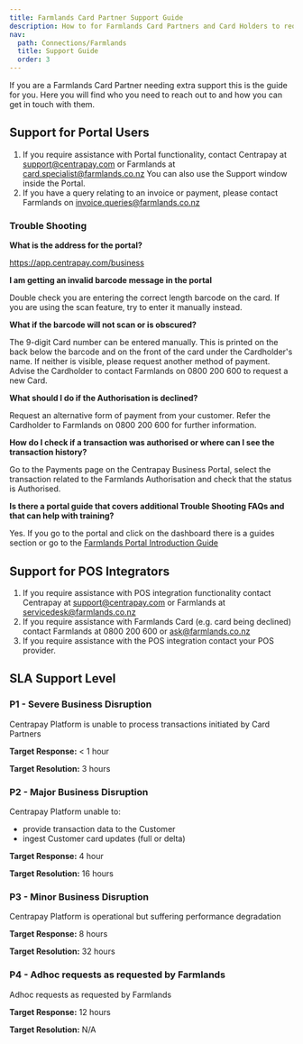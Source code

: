 ```yaml
---
title: Farmlands Card Partner Support Guide
description: How to for Farmlands Card Partners and Card Holders to request support from the relevant company and teams to get the help they need.
nav:
  path: Connections/Farmlands
  title: Support Guide
  order: 3
---
```


If you are a Farmlands Card Partner needing extra support this is the guide for you. Here you will find who you need to reach out to and how you can get in touch with them.

## Support for Portal Users

1. If you require assistance with Portal functionality, contact Centrapay at support@centrapay.com or Farmlands at card.specialist@farmlands.co.nz
You can also use the Support window inside the Portal.
2. If you have a query relating to an invoice or payment, please contact Farmlands on invoice.queries@farmlands.co.nz

### Trouble Shooting

**What is the address for the portal?**

https://app.centrapay.com/business

**I am getting an invalid barcode message in the portal**

Double check you are entering the correct length barcode on the card. If you are using the scan feature, try to enter it manually instead.

**What if the barcode will not scan or is obscured?**

The 9-digit Card number can be entered manually. This is printed on the back below the barcode and on the front of the card under the Cardholder's name. If neither is visible, please request another method of payment. Advise the Cardholder to contact Farmlands on 0800 200 600 to request a new Card.

**What should I do if the Authorisation is declined?**

Request an alternative form of payment from your customer. Refer the Cardholder to Farmlands on 0800 200 600 for further information.

**How do I check if a transaction was authorised or where can I see the transaction history?**

Go to the Payments page on the Centrapay Business Portal, select the transaction related to the Farmlands Authorisation and check that the status is Authorised.

**Is there a portal guide that covers additional Trouble Shooting FAQs and that can help with training?**

Yes. If you go to the portal and click on the dashboard there is a guides section or go to the [Farmlands Portal Introduction Guide](https://docs.centrapay.com/guides/farmlands-portal-introduction)

## Support for POS Integrators

1. If you require assistance with POS integration functionality contact Centrapay at support@centrapay.com or Farmlands at servicedesk@farmlands.co.nz
2. If you require assistance with Farmlands Card (e.g. card being declined) contact Farmlands at 0800 200 600 or ask@farmlands.co.nz
3. If you require assistance with the POS integration contact your POS provider.

## SLA Support Level

### P1 - Severe Business Disruption

Centrapay Platform is unable to process transactions initiated by Card Partners

**Target Response:** < 1 hour

**Target Resolution:** 3 hours

### P2 - Major Business Disruption

Centrapay Platform unable to:

- provide transaction data to the Customer
- ingest Customer card updates (full or delta)

**Target Response:** 4 hour

**Target Resolution:** 16 hours

### P3 - Minor Business Disruption

Centrapay Platform is operational but suffering performance degradation

**Target Response:** 8 hours

**Target Resolution:** 32 hours

### P4 - Adhoc requests as requested by Farmlands

Adhoc requests as requested by Farmlands

**Target Response:** 12 hours

**Target Resolution:** N/A
